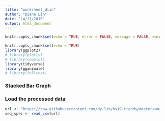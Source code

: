 ```yaml
---
title: "worksheet_dlin"
author: "Diana Lin"
date: "14/11/2019"
output: html_document
---
```


```r
knitr::opts_chunk$set(echo = TRUE, error = FALSE, message = FALSE, warning = FALSE, fig.width=12, fig.height=8)
```

```r
knitr::opts_chunk$set(echo = TRUE)
library(ggplot2)
# library(plotly)
# library(cowplot)
library(tidyverse)
library(gganimate)
# library(fulltext)
```
### Stacked Bar Graph

### Load the processed data
```r
url <- "https://raw.githubusercontent.com/dy-lin/hs19-trends/master/workshop/data/sequencing-specific-processed.csv"
seq_spec <- read_csv(url)
```



## 